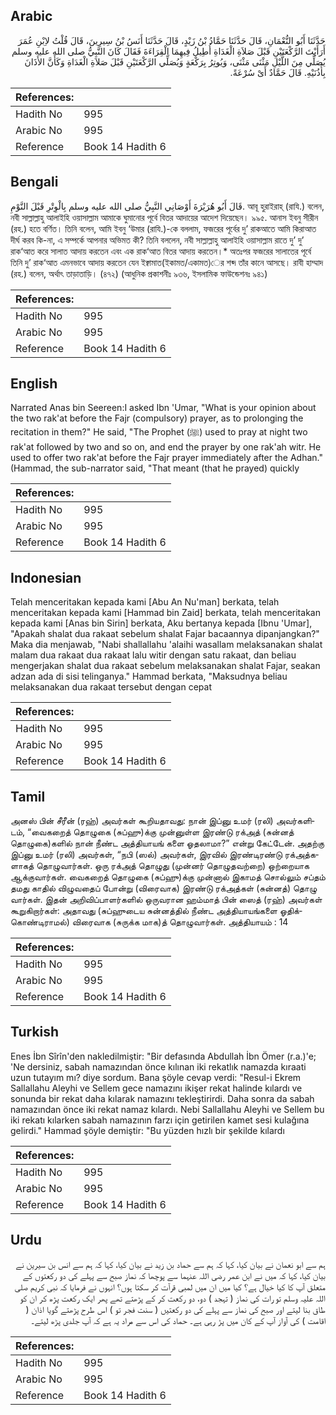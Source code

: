## Arabic


<div dir="rtl" lang="ar" style={{fontSize:'larger',backgroundColor:'#f8f9fa',padding:20}}>
حَدَّثَنَا أَبُو النُّعْمَانِ، قَالَ حَدَّثَنَا حَمَّادُ بْنُ زَيْدٍ، قَالَ حَدَّثَنَا أَنَسُ بْنُ سِيرِينَ، قَالَ قُلْتُ لاِبْنِ عُمَرَ أَرَأَيْتَ الرَّكْعَتَيْنِ قَبْلَ صَلاَةِ الْغَدَاةِ أُطِيلُ فِيهِمَا الْقِرَاءَةَ فَقَالَ كَانَ النَّبِيُّ صلى الله عليه وسلم يُصَلِّي مِنَ اللَّيْلِ مَثْنَى مَثْنَى، وَيُوتِرُ بِرَكْعَةٍ وَيُصَلِّي الرَّكْعَتَيْنِ قَبْلَ صَلاَةِ الْغَدَاةِ وَكَأَنَّ الأَذَانَ بِأُذُنَيْهِ‏.‏ قَالَ حَمَّادٌ أَىْ سُرْعَةً‏.‏
</div>
<div style={{backgroundColor:'#f8f9fa',padding:20, marginBottom: 10}}><table> <thead> <tr> <th>References:</th> <th></th> </tr> </thead> <tbody><tr><td>Hadith No</td><td>995</td></tr><tr><td>Arabic No</td><td>995</td></tr><tr><td>Reference</td><td>Book 14 Hadith 6</td></tr></tbody></table></div>

## Bengali


<div dir="ltr" lang="bn" style={{fontSize:'larger',backgroundColor:'#f8f9fa',padding:20}}>
قَالَ أَبُو هُرَيْرَةَ أَوْصَانِي النَّبِيُّ صلى الله عليه وسلم بِالْوِتْرِ قَبْلَ النَّوْمِ. আবূ হুরাইরাহ্ (রাযি.) বলেন, নবী সাল্লাল্লাহু আলাইহি ওয়াসাল্লাম আমাকে ঘুমানোর পূর্বে বিতর আদায়ের আদেশ দিয়েছেন। ৯৯৫. আনাস ইবনু সীরীন (রহ.) হতে বর্ণিত। তিনি বলেন, আমি ইবনু ‘উমার (রাযি.)-কে বললাম, ফজরের পূর্বের দু’ রাকআতে আমি কিরাআত দীর্ঘ করব কি-না, এ সম্পর্কে আপনার অভিমত কী? তিনি বললেন, নবী সাল্লাল্লাহু আলাইহি ওয়াসাল্লাম রাতে দু’ দু’ রাক‘আত করে সালাত আদায় করতেন এবং এক রাক‘আত বিতর আদায় করতেন।* অতঃপর ফজরের সালাতের পূর্বে তিনি দু’ রাক‘আত এমনভাবে আদায় করতেন যেন ইক্বামাত(ইকামত/একামত)ের শব্দ তাঁর কানে আসছে। রাবী হাম্মাদ (রহ.) বলেন, অর্থাৎ তাড়াতাড়ি। (৪৭২) (আধুনিক প্রকাশনীঃ ৯৩৬, ইসলামিক ফাউন্ডেশনঃ ৯৪১)
</div>
<div style={{backgroundColor:'#f8f9fa',padding:20, marginBottom: 10}}><table> <thead> <tr> <th>References:</th> <th></th> </tr> </thead> <tbody><tr><td>Hadith No</td><td>995</td></tr><tr><td>Arabic No</td><td>995</td></tr><tr><td>Reference</td><td>Book 14 Hadith 6</td></tr></tbody></table></div>

## English


<div dir="ltr" lang="en" style={{fontSize:'larger',backgroundColor:'#f8f9fa',padding:20}}>
Narrated Anas bin Seereen:I asked Ibn 'Umar, "What is your opinion about the two rak'at before the Fajr (compulsory) prayer, as to prolonging the recitation in them?" He said, "The Prophet (ﷺ) used to pray at night two rak'at followed by two and so on, and end the prayer by one rak'ah witr. He used to offer two rak'at before the Fajr prayer immediately after the Adhan." (Hammad, the sub-narrator said, "That meant (that he prayed) quickly
</div>
<div style={{backgroundColor:'#f8f9fa',padding:20, marginBottom: 10}}><table> <thead> <tr> <th>References:</th> <th></th> </tr> </thead> <tbody><tr><td>Hadith No</td><td>995</td></tr><tr><td>Arabic No</td><td>995</td></tr><tr><td>Reference</td><td>Book 14 Hadith 6</td></tr></tbody></table></div>

## Indonesian


<div dir="ltr" lang="id" style={{fontSize:'larger',backgroundColor:'#f8f9fa',padding:20}}>
Telah menceritakan kepada kami [Abu An Nu'man] berkata, telah menceritakan kepada kami [Hammad bin Zaid] berkata, telah menceritakan kepada kami [Anas bin Sirin] berkata, Aku bertanya kepada [Ibnu 'Umar], "Apakah shalat dua rakaat sebelum shalat Fajar bacaannya dipanjangkan?" Maka dia menjawab, "Nabi shallallahu 'alaihi wasallam melaksanakan shalat malam dua rakaat dua rakaat lalu witir dengan satu rakaat, dan beliau mengerjakan shalat dua rakaat sebelum melaksanakan shalat Fajar, seakan adzan ada di sisi telinganya." Hammad berkata, "Maksudnya beliau melaksanakan dua rakaat tersebut dengan cepat
</div>
<div style={{backgroundColor:'#f8f9fa',padding:20, marginBottom: 10}}><table> <thead> <tr> <th>References:</th> <th></th> </tr> </thead> <tbody><tr><td>Hadith No</td><td>995</td></tr><tr><td>Arabic No</td><td>995</td></tr><tr><td>Reference</td><td>Book 14 Hadith 6</td></tr></tbody></table></div>

## Tamil


<div dir="ltr" lang="ta" style={{fontSize:'larger',backgroundColor:'#f8f9fa',padding:20}}>
அனஸ் பின் சீரீன் (ரஹ்) அவர்கள் கூறியதாவது: நான் இப்னு உமர் (ரலி) அவர்களிடம், “வைகறைத் தொழுகை (சுப்ஹு)க்கு முன்னுள்ள இரண்டு ரக்அத் (சுன்னத் தொழுகை)களில் நான் நீண்ட அத்தியாயங் களை ஓதலாமா?” என்று கேட்டேன். அதற்கு இப்னு உமர் (ரலி) அவர்கள், “நபி (ஸல்) அவர்கள், இரவில் இரண்டிரண்டு ரக்அத்களாகத் தொழுவார்கள். ஒரு ரக்அத் தொழுது (முன்னர் தொழுதவற்றை) ஒற்றையாக ஆக்குவார்கள். வைகறைத் தொழுகை (சுப்ஹு)க்கு முன்னால் இகாமத் சொல்லும் சப்தம் தமது காதில் விழுவதைப் போன்று (விரைவாக) இரண்டு ரக்அத்கள் (சுன்னத்) தொழு வார்கள். இதன் அறிவிப்பாளர்களில் ஒருவரான ஹம்மாத் பின் ஸைத் (ரஹ்) அவர்கள் கூறுகிறார்கள்: அதாவது (சுப்ஹுடைய சுன்னத்தில் நீண்ட அத்தியாயங்களை ஓதிக்கொண்டிராமல்) விரைவாக (சுருக்க மாக)த் தொழுவார்கள். அத்தியாயம் : 14
</div>
<div style={{backgroundColor:'#f8f9fa',padding:20, marginBottom: 10}}><table> <thead> <tr> <th>References:</th> <th></th> </tr> </thead> <tbody><tr><td>Hadith No</td><td>995</td></tr><tr><td>Arabic No</td><td>995</td></tr><tr><td>Reference</td><td>Book 14 Hadith 6</td></tr></tbody></table></div>

## Turkish


<div dir="ltr" lang="tr" style={{fontSize:'larger',backgroundColor:'#f8f9fa',padding:20}}>
Enes İbn Sîrîn'den nakledilmiştir: "Bir defasında Abdullah İbn Ömer (r.a.)'e; 'Ne dersiniz, sabah namazından önce kılınan iki rekatlık namazda kıraati uzun tutayım mı? diye sordum. Bana şöyle cevap verdi: "Resul-i Ekrem Sallallahu Aleyhi ve Sellem gece namazını ikişer rekat halinde kılardı ve sonunda bir rekat daha kılarak namazını tekleştirirdi. Daha sonra da sabah namazından önce iki rekat namaz kılardı. Nebi Sallallahu Aleyhi ve Sellem bu iki rekatı kılarken sabah namazının farzı için getirilen kamet sesi kulağına gelirdi." Hammad şöyle demiştir: "Bu yüzden hızlı bir şekilde kılardı
</div>
<div style={{backgroundColor:'#f8f9fa',padding:20, marginBottom: 10}}><table> <thead> <tr> <th>References:</th> <th></th> </tr> </thead> <tbody><tr><td>Hadith No</td><td>995</td></tr><tr><td>Arabic No</td><td>995</td></tr><tr><td>Reference</td><td>Book 14 Hadith 6</td></tr></tbody></table></div>

## Urdu


<div dir="rtl" lang="ur" style={{fontSize:'larger',backgroundColor:'#f8f9fa',padding:20}}>
ہم سے ابو نعمان نے بیان کیا، کہا کہ ہم سے حماد بن زید نے بیان کیا، کہا کہ ہم سے انس بن سیرین نے بیان کیا، کہا کہ میں نے ابن عمر رضی اللہ عنہما سے پوچھا کہ نماز صبح سے پہلے کی دو رکعتوں کے متعلق آپ کا کیا خیال ہے؟ کیا میں ان میں لمبی قرآت کر سکتا ہوں؟ انہوں نے فرمایا کہ نبی کریم صلی اللہ علیہ وسلم تو رات کی نماز ( تہجد ) دو، دو رکعت کر کے پڑھتے تھے پھر ایک رکعت پڑھ کر ان کو طاق بنا لیتے اور صبح کی نماز سے پہلے کی دو رکعتیں ( سنت فجر تو ) اس طرح پڑھتے گویا اذان ( اقامت ) کی آواز آپ کے کان میں پڑ رہی ہے۔ حماد کی اس سے مراد یہ ہے کہ آپ جلدی پڑھ لیتے۔
</div>
<div style={{backgroundColor:'#f8f9fa',padding:20, marginBottom: 10}}><table> <thead> <tr> <th>References:</th> <th></th> </tr> </thead> <tbody><tr><td>Hadith No</td><td>995</td></tr><tr><td>Arabic No</td><td>995</td></tr><tr><td>Reference</td><td>Book 14 Hadith 6</td></tr></tbody></table></div>
